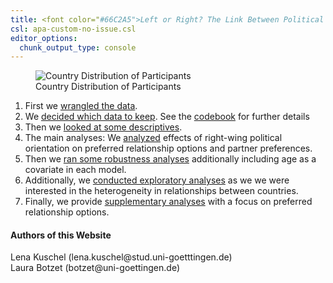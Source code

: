 ```yaml
---
title: <font color="#66C2A5">Left or Right? The Link Between Political Orientation and Partner Preferences in an International Sample of Single Women</font>
csl: apa-custom-no-issue.csl
editor_options: 
  chunk_output_type: console
---
```


<div class="row">


<div class="col-md-6 col-md-offset-1">
![Country Distribution of Participants](map_country_distribution.jpg)
</div>

<div class="col-md-5">


1. First we [wrangled the data](01_datawrangling.html).
2. We [decided which data to keep](02_exclusion.html). See the [codebook](03_codebook.html) for further details
3. Then we [looked at some descriptives](04_descriptives.html).
4. The main analyses: We [analyzed](05_analyses.html) effects of right-wing political orientation on preferred relationship options and partner preferences.
5. Then we [ran some robustness analyses](06_robustness_analyses.html) additionally including age as a covariate in each model.
6. Additionally, we [conducted exploratory analyses](09_analyses_exploratory.html) as we we were interested in the heterogeneity in relationships between countries.
7. Finally, we provide [supplementary analyses](12_supplement.html) with a focus on preferred relationship options.



</div>

</div>




</div>

#### Authors of this Website
Lena Kuschel (lena.kuschel@stud.uni-goetttingen.de)  
Laura Botzet (botzet@uni-goettingen.de)

